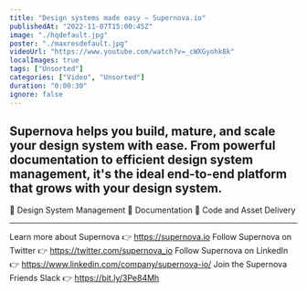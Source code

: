 ```yaml
---
title: "Design systems made easy — Supernova.io"
publishedAt: "2022-11-07T15:00:45Z"
image: "./hqdefault.jpg"
poster: "./maxresdefault.jpg"
videoUrl: "https://www.youtube.com/watch?v=_cWXGyohk8k"
localImages: true
tags: ["Unsorted"]
categories: ["Video", "Unsorted"]
duration: "0:00:30"
ignore: false
---
```


## Supernova helps you build, mature, and scale your design system with ease. From powerful documentation to efficient design system management, it's the ideal end-to-end platform that grows with your design system.

🔹 Design System Management
🔹 Documentation
🔹 Code and Asset Delivery

---

Learn more about Supernova 👉 https://supernova.io
Follow Supernova on Twitter 👉 https://twitter.com/supernova_io
Follow Supernova on LinkedIn 👉 https://www.linkedin.com/company/supernova-io/
Join the Supernova Friends Slack 👉 https://bit.ly/3Pe84Mh
